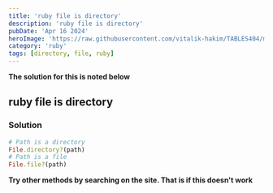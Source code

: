 ```yaml
---
title: 'ruby file is directory'
description: 'ruby file is directory'
pubDate: 'Apr 16 2024'
heroImage: 'https://raw.githubusercontent.com/vitalik-hakim/TABLES404/main/error_b/ruby.jpg'
category: 'ruby'
tags: [directory, file, ruby]
---
```


**The solution for this is noted below**

## ruby file is directory

### Solution

```ruby
# Path is a directory
File.directory?(path)
# Path is a file
File.file?(path)
```

**Try other methods by searching on the site. That is if this doesn't work**
